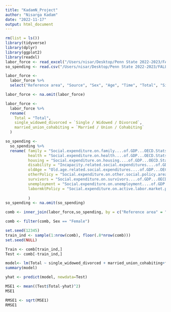 ```yaml
---
title: "KadamN_Project"
author: "Nisarga Kadam"
date: "2022-11-17"
output: html_document
---
```





```r
rm(list = ls())
library(tidyverse)
library(dplyr)
library(ggplot2)
library(readxl)
labor_force <- read_excel("/Users/nisar/Desktop/Penn State 2022-2023/FALL/SODA496/LFPR.xlsx", skip = 5)
so_spending <- read.csv("/Users/nisar/Desktop/Penn State 2022-2023/FALL/SODA496/social-expenditure-as-percentage-of-gdp.csv")
```






```r


labor_force <- 
  labor_force %>% 
  select("Reference area", "Source", "Sex", "Age", "Time", "Total", "Single / Widowed / Divorced", "Married / Union / Cohabiting")

labor_force <- na.omit(labor_force)

labor_force <- 
  labor_force %>%
  rename(
    Total = "Total",
    single_widowed_divorced = `Single / Widowed / Divorced`,
    married_union_cohabiting = `Married / Union / Cohabiting`
  )

so_spending <- 
  so_spending %>%
  rename( family = "Social.expenditure.on.family....of.GDP...OECD.Stats..2019..",
          health = "Social.expenditure.on.health....of.GDP...OECD.Stats..2019..",
          housing = "Social.expenditure.on.housing....of.GDP...OECD.Stats..2019..",
          disability = "Incapacity.related.social.expenditures....of.GDP...OECD.Stats..2019..",
          oldAge = "Old.age.related.social.expenditures....of.GDP...OECD.Stats..2019..",
          otherPolicy = "Social.expenditure.on.other.social.policy.areas....of.GDP...OECD.Stats..2019..",
          survivors = "Social.expenditure.on.survivors....of.GDP...OECD.Stats..2019..",
          unemployment = "Social.expenditure.on.unemployment....of.GDP...OECD.Stats..2019..",
          labormktPolicy = "Social.expenditure.on.active.labor.market.policies....of.GDP...OECD.Stats..2019.."
          
          )
so_spending <- na.omit(so_spending)
```

```r

comb <- inner_join(labor_force,so_spending, by = c("Reference area" = "Entity", "Time" = "Year"))

comb <- filter(comb, Sex == "Female")

```




```r
set.seed(12345)
train_ind <- sample(1:nrow(comb), floor(.8*nrow(comb)))
set.seed(NULL)

Train <- comb[train_ind,]
Test <- comb[-train_ind,]


```

```r



model<- lm(Total ~ single_widowed_divorced + married_union_cohabiting+family  , data= Train)
summary(model)

```



```r

yhat <- predict(model, newdata=Test)


```


```r
MSE1 <- mean((Test$Total-yhat)^2)
MSE1

RMSE1 <- sqrt(MSE1)
RMSE1




```










